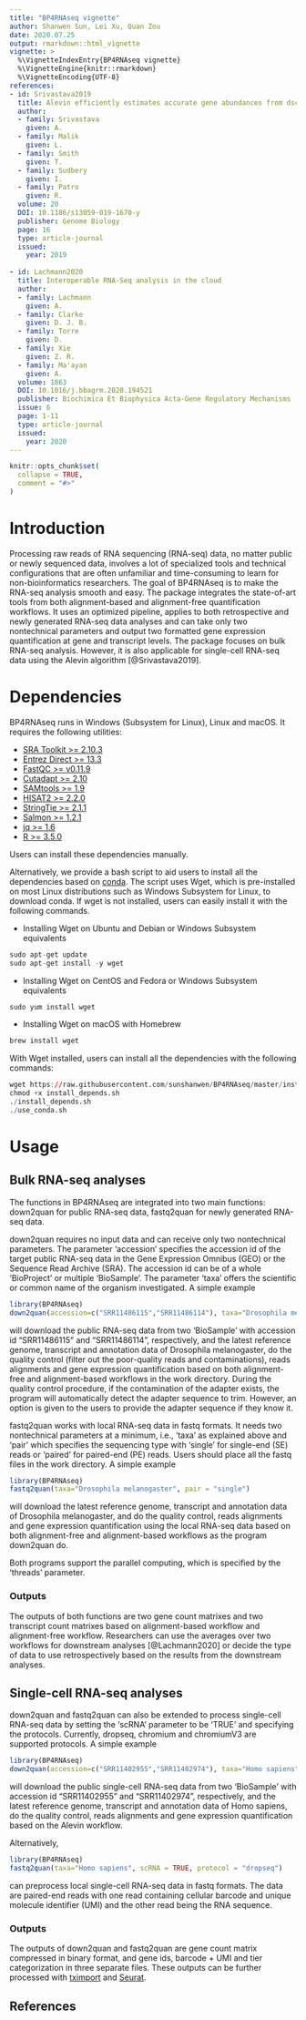 ```yaml
---
title: "BP4RNAseq vignette"
author: Shanwen Sun, Lei Xu, Quan Zou
date: 2020.07.25
output: rmarkdown::html_vignette
vignette: >
  %\VignetteIndexEntry{BP4RNAseq vignette}
  %\VignetteEngine{knitr::rmarkdown}
  %\VignetteEncoding{UTF-8}
references:
- id: Srivastava2019
  title: Alevin efficiently estimates accurate gene abundances from dscRNA-seq data
  author: 
  - family: Srivastava
    given: A.
  - family: Malik
    given: L.
  - family: Smith
    given: T.    
  - family: Sudbery
    given: I.
  - family: Patro
    given: R.
  volume: 20
  DOI: 10.1186/s13059-019-1670-y
  publisher: Genome Biology
  page: 16
  type: article-journal
  issued:
    year: 2019
    
- id: Lachmann2020
  title: Interoperable RNA-Seq analysis in the cloud
  author: 
  - family: Lachmann
    given: A.
  - family: Clarke
    given: D. J. B.
  - family: Torre
    given: D.    
  - family: Xie
    given: Z. R.
  - family: Ma'ayan
    given: A.
  volume: 1863
  DOI: 10.1016/j.bbagrm.2020.194521
  publisher: Biochimica Et Biophysica Acta-Gene Regulatory Mechanisms
  issue: 6
  page: 1-11
  type: article-journal
  issued:
    year: 2020
---
```


```r
knitr::opts_chunk$set(
  collapse = TRUE,
  comment = "#>"
)
```

# Introduction

Processing raw reads of RNA sequencing (RNA-seq) data, no matter public or newly sequenced data, involves a lot of specialized tools and technical configurations that are often unfamiliar and time-consuming to learn for non-bioinformatics researchers. The goal of BP4RNAseq is to make the RNA-seq analysis smooth and easy. The package integrates the state-of-art tools from both alignment-based and alignment-free quantification workflows. It uses an optimized pipeline, applies to both retrospective and newly generated RNA-seq data analyses and can take only two nontechnical parameters and output two formatted gene expression quantification at gene and transcript levels. The package focuses on bulk RNA-seq analysis. However, it is also applicable for single-cell RNA-seq data using the Alevin algorithm [@Srivastava2019].

# Dependencies 

BP4RNAseq runs in Windows (Subsystem for Linux), Linux and macOS. It requires the following utilities:

* [SRA Toolkit >= 2.10.3](https://trace.ncbi.nlm.nih.gov/Traces/sra/sra.cgi?view=toolkit_doc)
* [Entrez Direct >= 13.3](https://www.ncbi.nlm.nih.gov/books/NBK179288/)
* [FastQC >= v0.11.9](https://www.bioinformatics.babraham.ac.uk/projects/fastqc/)
* [Cutadapt >= 2.10](https://cutadapt.readthedocs.io/en/stable/)
* [SAMtools >= 1.9](http://www.htslib.org/)
* [HISAT2 >= 2.2.0](http://daehwankimlab.github.io/hisat2/)
* [StringTie >= 2.1.1](https://ccb.jhu.edu/software/stringtie/)
* [Salmon >= 1.2.1](https://combine-lab.github.io/salmon/)  
* [jq >= 1.6](https://stedolan.github.io/jq/)
* [R >= 3.5.0](https://www.r-project.org/)

Users can install these dependencies manually.  

Alternatively, we provide a bash script to aid users to install all the dependencies based on [conda](https://docs.conda.io/en/latest/). The script uses Wget, which is pre-installed on most Linux distributions such as Windows Subsystem for Linux, to download conda. If wget is not installed, users can easily install it with the following commands. 

* Installing Wget on Ubuntu and Debian or Windows Subsystem equivalents
```r
sudo apt-get update 
sudo apt-get install -y wget
```
* Installing Wget on CentOS and Fedora or Windows Subsystem equivalents
```r
sudo yum install wget
```
* Installing Wget on macOS with Homebrew
```r
brew install wget
```

With Wget installed, users can install all the dependencies with the following commands:
``` r
wget https://raw.githubusercontent.com/sunshanwen/BP4RNAseq/master/install_depends.sh
chmod +x install_depends.sh
./install_depends.sh
./use_conda.sh
```

# Usage

## Bulk RNA-seq analyses
The functions in BP4RNAseq are integrated into two main functions: down2quan for public RNA-seq data, fastq2quan for newly generated RNA-seq data. 

down2quan requires no input data and can receive only two nontechnical parameters. The parameter 'accession' specifies the accession id of the target public RNA-seq data in the Gene Expression Omnibus (GEO) or the Sequence Read Archive (SRA). The accession id can be of a whole 'BioProject' or multiple 'BioSample'. The parameter 'taxa' offers the scientific or common name of the organism investigated. A simple example 
``` r
library(BP4RNAseq)
down2quan(accession=c("SRR11486115","SRR11486114"), taxa="Drosophila melanogaster")
```
will download the public RNA-seq data from two 'BioSample' with accession id "SRR11486115" and "SRR11486114", respectively, and the latest reference genome, transcript and annotation data of Drosophila melanogaster, do the quality control (filter out the poor-quality reads and contaminations), reads alignments and gene expression quantification based on both alignment-free and alignment-based workflows in the work directory. During the quality control procedure, if the contamination of the adapter exists, the program will automatically detect the adapter sequence to trim. However, an option is given to the users to provide the adapter sequence if they know it. 

fastq2quan works with local RNA-seq data in fastq formats. It needs two nontechnical parameters at a minimum, i.e., 'taxa' as explained above and 'pair' which specifies the sequencing type with 'single' for single-end (SE) reads or 'paired' for paired-end (PE) reads. Users should place all the fastq files in the work directory. A simple example 
``` r 
library(BP4RNAseq)
fastq2quan(taxa="Drosophila melanogaster", pair = "single")
```
will download the latest reference genome, transcript and annotation data of Drosophila melanogaster, and do the quality control, reads alignments and gene expression quantification using the local RNA-seq data based on both alignment-free and alignment-based workflows as the program down2quan do. 

Both programs support the parallel computing, which is specified by the 'threads' parameter. 

### Outputs

The outputs of both functions are two gene count matrixes and two transcript count matrixes based on alignment-based workflow and alignment-free workflow. Researchers can use the averages over two workflows for downstream analyses [@Lachmann2020] or decide the type of data to use retrospectively based on the results from the downstream analyses.

## Single-cell RNA-seq analyses

down2quan and fastq2quan can also be extended to process single-cell RNA-seq data by setting the 'scRNA' parameter to be 'TRUE' and specifying the protocols. Currently, dropseq, chromium and chromiumV3 are supported protocols. A simple example 
``` r
library(BP4RNAseq)
down2quan(accession=c("SRR11402955","SRR11402974"), taxa="Homo sapiens", scRNA = TRUE, protocol = "dropseq")
```
will download the public single-cell RNA-seq data from two 'BioSample' with accession id "SRR11402955" and "SRR11402974", respectively, and the latest reference genome, transcript and annotation data of Homo sapiens, do the quality control, reads alignments and gene expression quantification based on the Alevin workflow.

Alternatively,
``` r
library(BP4RNAseq)
fastq2quan(taxa="Homo sapiens", scRNA = TRUE, protocol = "dropseq")
```
can preprocess local single-cell RNA-seq data in fastq formats. The data are paired-end reads with one read containing cellular barcode and unique molecule identifier (UMI) and the other read being the RNA sequence.

### Outputs 

The outputs of down2quan and fastq2quan are gene count matrix compressed in binary format, and gene ids, barcode + UMI and tier categorization in three separate files. These outputs can be further processed with [tximport](https://bioconductor.org/packages/devel/bioc/vignettes/tximport/inst/doc/tximport.html) and [Seurat](https://satijalab.org/seurat/).

## References

